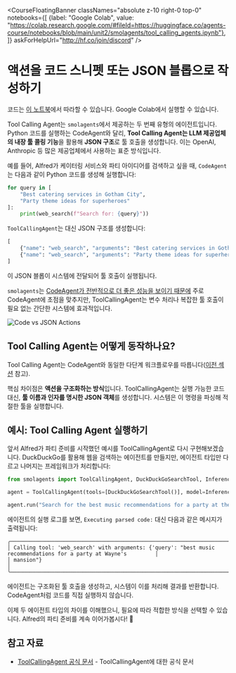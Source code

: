 <CourseFloatingBanner 
  classNames="absolute z-10 right-0 top-0"
  notebooks={[
    {label: "Google Colab", value: "https://colab.research.google.com/#fileId=https://huggingface.co/agents-course/notebooks/blob/main/unit2/smolagents/tool_calling_agents.ipynb"},
]}
askForHelpUrl="http://hf.co/join/discord" />

# 액션을 코드 스니펫 또는 JSON 블롭으로 작성하기

<Tip>
코드는 <a href="https://huggingface.co/agents-course/notebooks/blob/main/unit2/smolagents/tool_calling_agents.ipynb" target="_blank">이 노트북</a>에서 따라할 수 있습니다. Google Colab에서 실행할 수 있습니다.
</Tip>

Tool Calling Agent는 `smolagents`에서 제공하는 두 번째 유형의 에이전트입니다. Python 코드를 실행하는 CodeAgent와 달리, **Tool Calling Agent는 LLM 제공업체의 내장 툴 콜링 기능**을 활용해 **JSON 구조**로 툴 호출을 생성합니다. 이는 OpenAI, Anthropic 등 많은 제공업체에서 사용하는 표준 방식입니다.

예를 들어, Alfred가 케이터링 서비스와 파티 아이디어를 검색하고 싶을 때, `CodeAgent`는 다음과 같이 Python 코드를 생성해 실행합니다:

```python
for query in [
    "Best catering services in Gotham City", 
    "Party theme ideas for superheroes"
]:
    print(web_search(f"Search for: {query}"))
```

`ToolCallingAgent`는 대신 JSON 구조를 생성합니다:

```python
[
    {"name": "web_search", "arguments": "Best catering services in Gotham City"},
    {"name": "web_search", "arguments": "Party theme ideas for superheroes"}
]
```

이 JSON 블롭이 시스템에 전달되어 툴 호출이 실행됩니다.

`smolagents`는 [CodeAgent가 전반적으로 더 좋은 성능을 보이기 때문에](https://huggingface.co/papers/2402.01030) 주로 CodeAgent에 초점을 맞추지만, ToolCallingAgent는 변수 처리나 복잡한 툴 호출이 필요 없는 간단한 시스템에 효과적입니다.

![Code vs JSON Actions](https://huggingface.co/datasets/huggingface/documentation-images/resolve/main/transformers/code_vs_json_actions.png)  

## Tool Calling Agent는 어떻게 동작하나요?  

Tool Calling Agent는 CodeAgent와 동일한 다단계 워크플로우를 따릅니다([이전 섹션](./code_agents) 참고). 

핵심 차이점은 **액션을 구조화하는 방식**입니다. ToolCallingAgent는 실행 가능한 코드 대신, **툴 이름과 인자를 명시한 JSON 객체**를 생성합니다. 시스템은 이 명령을 파싱해 적절한 툴을 실행합니다.

## 예시: Tool Calling Agent 실행하기  

앞서 Alfred가 파티 준비를 시작했던 예시를 ToolCallingAgent로 다시 구현해보겠습니다. DuckDuckGo를 활용해 웹을 검색하는 에이전트를 만들지만, 에이전트 타입만 다르고 나머지는 프레임워크가 처리합니다:

```python
from smolagents import ToolCallingAgent, DuckDuckGoSearchTool, InferenceClientModel

agent = ToolCallingAgent(tools=[DuckDuckGoSearchTool()], model=InferenceClientModel())

agent.run("Search for the best music recommendations for a party at the Wayne's mansion.")
```

에이전트의 실행 로그를 보면, `Executing parsed code:` 대신 다음과 같은 메시지가 출력됩니다:

```text
╭─────────────────────────────────────────────────────────────────────────────────────────────────────────────────╮
│ Calling tool: 'web_search' with arguments: {'query': "best music recommendations for a party at Wayne's         │
│ mansion"}                                                                                                       │
╰─────────────────────────────────────────────────────────────────────────────────────────────────────────────────╯
```

에이전트는 구조화된 툴 호출을 생성하고, 시스템이 이를 처리해 결과를 반환합니다. CodeAgent처럼 코드를 직접 실행하지 않습니다.

이제 두 에이전트 타입의 차이를 이해했으니, 필요에 따라 적합한 방식을 선택할 수 있습니다. Alfred의 파티 준비를 계속 이어가봅시다! 🎉

## 참고 자료

- [ToolCallingAgent 공식 문서](https://huggingface.co/docs/smolagents/v1.8.1/en/reference/agents#smolagents.ToolCallingAgent) - ToolCallingAgent에 대한 공식 문서
